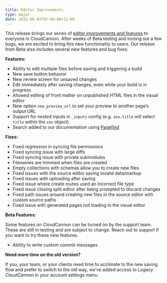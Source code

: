 ```yaml
---
title: Editor Improvements
type: major
date: 2022-08-03T05:00:00+12:00
---
```

This release brings our series of [editor improvements and features](https://cloudcannon.com/blog/saving-time-our-new-editor-improvements/) to everyone in CloudCannon. After weeks of Beta testing and ironing out a few bugs, we are excited to bring this new functionality to users. Our release from Beta also includes several new features and bug fixes:

**Features:**

* Ability to edit multiple files before saving  and triggering a build
* New save button behavior
* New review screen for unsaved changes
* Edit immediately after saving changes, even while your build is in progress
* Allowed editing of front matter on unpublished HTML files in the visual editor
* New option `new_preview_url` to set your preview to another page’s output URL
* Support for nested inputs in `_inputs` config (e.g. `seo.title` will select `title` within the `seo` object)
* Search added to our documentation using [Pagefind](https://pagefind.app/)

**Fixes:**

* Fixed regression in syncing file permissions
* Fixed syncing issue with large diffs
* Fixed syncing issue with private submodules
* Filenames are trimmed when files are created
* Empty collections with schemas allow you to create new files
* Fixed issues with the source editor saving invalid data/markup
* Fixed issues with uploading after saving
* Fixed issue where create routes used an incorrect file type
* Fixed issue closing split editor after being prompted to discard changes
* Fixed path issues around creating new files in the source editor with custom source paths
* Fixed issue with generated pages not loading in the visual editor

**Beta Features:**

Some features on CloudCannon can be turned on by the support team. These are still in testing and are subject to change. Reach out to support if you want to try these new features.

* Ability to write custom commit messages

**Need more time on the old version?**

If you, your team, or your clients need time to acclimate to the new saving flow and prefer to switch to the old way, we’ve added access to *Legacy CloudCannon* in your account settings menu.
